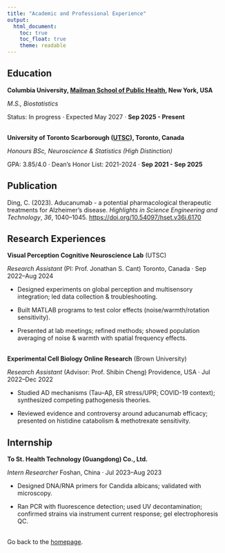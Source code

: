 ```yaml
---
title: "Academic and Professional Experience"
output:
  html_document:
    toc: true
    toc_float: true
    theme: readable
---
```


## Education

**Columbia University, [Mailman School of Public Health](https://www.publichealth.columbia.edu/), New York, USA**

*M.S., Biostatistics*

Status: In progress · Expected May 2027 · **Sep 2025 - Present**
<br><br>

**University of Toronto Scarborough ([UTSC](https://www.utsc.utoronto.ca/home/)), Toronto, Canada**

*Honours BSc, Neuroscience & Statistics (High Distinction)*

GPA: 3.85/4.0 · Dean's Honor List: 2021-2024 · **Sep 2021 - Sep 2025**

## Publication

Ding, C. (2023). Aducanumab - a potential pharmacological therapeutic treatments for Alzheimer’s disease. *Highlights in Science Engineering and Technology*, *36*, 1040–1045. <https://doi.org/10.54097/hset.v36i.6170>

## Research Experiences

**Visual Perception Cognitive Neuroscience Lab** (UTSC) 

*Research Assistant* (PI: Prof. Jonathan S. Cant) Toronto, Canada · Sep 2022–Aug 2024

- Designed experiments on global perception and multisensory integration; led data collection & troubleshooting.

- Built MATLAB programs to test color effects (noise/warmth/rotation sensitivity).

- Presented at lab meetings; refined methods; showed population averaging of noise & warmth with spatial frequency effects.
<br><br>

**Experimental Cell Biology Online Research** (Brown University) 

*Research Assistant* (Advisor: Prof. Shibin Cheng) Providence, USA · Jul 2022–Dec 2022

- Studied AD mechanisms (Tau–Aβ, ER stress/UPR; COVID-19 context); synthesized competing pathogenesis theories.

- Reviewed evidence and controversy around aducanumab efficacy; presented on histidine catabolism & methotrexate sensitivity.

## Internship

**To St. Health Technology (Guangdong) Co., Ltd.**

*Intern Researcher* Foshan, China · Jul 2023–Aug 2023

- Designed DNA/RNA primers for Candida albicans; validated with microscopy.

- Ran PCR with fluorescence detection; used UV decontamination; confirmed strains via instrument current response; gel electrophoresis QC.
<br><br>

Go back to the [homepage](index.html).

